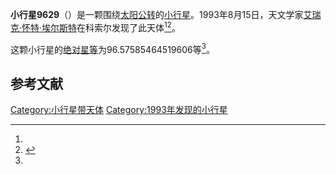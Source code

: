 {{Infobox planet
| bgcolour = #FFFFC0
| name = 9629 Servet
| symbol = 
| image = 
| caption = 
| discovery = yes
| discovery_ref = 
| discoverer = [[艾瑞克·怀特·埃尔斯特|艾瑞克·怀特·埃尔斯特]]
| discovery_site = [[科索尔|科索尔]] 
| discovered = 1993年8月15日
| designations = yes
| mp_name = 
| named_after = 
| alt_names = 1993 PU7/ 1926 PH / 1980 TD9
| mp_category = [[主带小行星|主带小行星]]
| orbit_ref = <ref name="a">[http://ssd.jpl.nasa.gov/sbdb.cgi?sstr=9629 9629 Servet] {{Wayback|url=http://ssd.jpl.nasa.gov/sbdb.cgi?sstr=9629 |date=20210831023759 }}，小行星數據庫瀏覽器（JPL Small-Body Database Browser）－[[美国国家航空航天局|美国国家航空航天局]]喷气推进实验室</ref>
| epoch = 2456400.5 (2013年4月18日更新)
| aphelion = {{convert|2.851821064484362|AU|km|3|abbr=on|lk=out}}
| perihelion = {{convert|2.560415293647787|AU|km|3|abbr=on}}
| semimajor = {{convert|2.706118179066075|AU|km|3|abbr=on}}
| eccentricity = 0.053842026
| period = 1625.992601 [[日|日]]<br />4.45[[儒略年|儒略年]]
| avg_speed = 
| inclination = 1.803158013236391
| asc_node = 330.1902506485605
| mean_anomaly = 
| arg_peri = 96.57585464519606
| satellites = 
| physical_characteristics = yes
| dimensions = 
| mass = 
| density = 
| surface_grav = 
| escape_velocity = 
| sidereal_day = 
| axial_tilt = 
| pole_ecliptic_lat = 
| pole_ecliptic_lon = 
| albedo = 
| temperatures= 
| temp_name1 = 
| mean_temp_1 = 
| max_temp_1 = 
| temp_name2 = 
| max_temp_2 = 
| spectral_type = 
| abs_magnitude = 96.57585464519606
}}

'''小行星9629'''（{{lang-en|9629 Servet}}）是一颗围绕[[太阳|太阳]][[公转|公转]]的[[小行星|小行星]]。1993年8月15日，天文学家[[艾瑞克·怀特·埃尔斯特|艾瑞克·怀特·埃尔斯特]]在科索尔发现了此天体<ref name="a" /><ref>{{cite news|title=小行星列表|url=http://cfa-www.harvard.edu/iau/lists/NumberedMPs.txt|accessdate=2013-07-08|newspaper=哈佛大学|archive-date=2008-05-17|archive-url=https://web.archive.org/web/20080517010638/http://cfa-www.harvard.edu/iau/lists/NumberedMPs.txt|dead-url=no}}</ref>。

这颗小行星的[[绝对星等|绝对星等]]为96.57585464519606等<ref name="a" />。

==参考文献==
{{reflist}}
{{Minor Planet Number|[[小行星9628|小行星9628]]|[[小行星9630|小行星9630]]}}

{{小天体}}

[[Category:小行星带天体|Category:小行星带天体]]
[[Category:1993年发现的小行星|Category:1993年发现的小行星]]

{{asteroid-stub}}